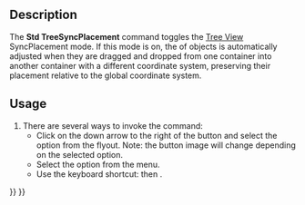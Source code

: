 <languages/>
<translate>

<!--T:1-->
{{Docnav
|[[Std_TreeSyncSelection|TreeSyncSelection]]
|[[Std_TreePreSelection|TreePreSelection]]
|[[Std_View_Menu|Std View Menu]]
|IconL=Std_TreeSyncSelection.svg
|IconR=Std_TreePreSelection.svg
|IconC=Freecad.svg
}}

<!--T:2-->
{{GuiCommand
|Name=Std TreeSyncPlacement
|MenuLocation=View → Tree View Actions → Sync Placement
|Workbenches=All
|Shortcut={{KEY|T}} {{KEY|3}}
|Version=0.19
}}

==Description== <!--T:3-->

<!--T:4-->
The '''Std TreeSyncPlacement''' command toggles the [[Tree_View|Tree View]] SyncPlacement mode. If this mode is on, the {{PropertyData|Placement}} of objects is automatically adjusted when they are dragged and dropped from one container into another container with a different coordinate system, preserving their placement relative to the global coordinate system.

==Usage== <!--T:5-->

<!--T:6-->
# There are several ways to invoke the command:
#* Click on the down arrow to the right of the {{Button|[[Image:Std_TreeSyncView.svg|16px]]}} button and select the {{MenuCommand|Sync Placement}} option from the flyout. Note: the button image will change depending on the selected option.
#* Select the {{MenuCommand|View → Tree View Actions → Sync Placement}} option from the menu.
#* Use the keyboard shortcut: {{KEY|T}} then {{KEY|3}}.


<!--T:9-->
{{Docnav
|[[Std_TreeSyncSelection|TreeSyncSelection]]
|[[Std_TreePreSelection|TreePreSelection]]
|[[Std_View_Menu|Std View Menu]]
|IconL=Std_TreeSyncSelection.svg
|IconR=Std_TreePreSelection.svg
|IconC=Freecad.svg
}}

</translate>
{{Std_Base_navi{{#translation:}}}}
{{Userdocnavi{{#translation:}}}}